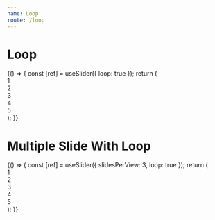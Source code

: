 ```yaml
---
name: Loop
route: /loop
---
```



# Loop

<Playground>
  {() => {
    const [ref] = useSlider({
      loop: true
    });
    return (
      <div ref={ref}>
        <div>1</div>
        <div>2</div>
        <div>3</div>
        <div>4</div>
        <div>5</div>
      </div>
    );
  }}
</Playground>

# Multiple Slide With Loop

<Playground>
  {() => {
    const [ref] = useSlider({ slidesPerView: 3, loop: true });
    return (
      <div ref={ref}>
        <div>1</div>
        <div>2</div>
        <div>3</div>
        <div>4</div>
        <div>5</div>
      </div>
    );
  }}
</Playground>
